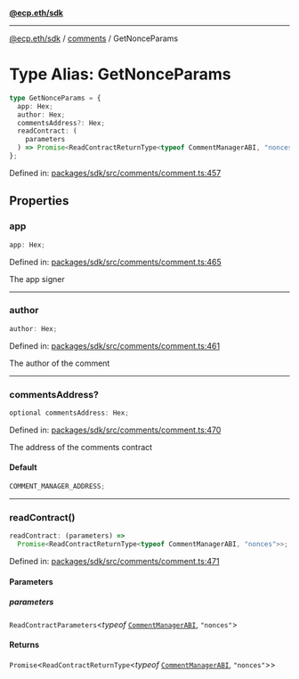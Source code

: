 [**@ecp.eth/sdk**](../../index.mdx)

---

[@ecp.eth/sdk](/sdk-reference/index.mdx) / [comments](/sdk-reference/comments/index.mdx) / GetNonceParams

# Type Alias: GetNonceParams

```ts
type GetNonceParams = {
  app: Hex;
  author: Hex;
  commentsAddress?: Hex;
  readContract: (
    parameters
  ) => Promise<ReadContractReturnType<typeof CommentManagerABI, "nonces">>;
};
```

Defined in: [packages/sdk/src/comments/comment.ts:457](https://github.com/ecp-eth/comments-monorepo/blob/main/packages/sdk/src/comments/comment.ts#L457)

## Properties

### app

```ts
app: Hex;
```

Defined in: [packages/sdk/src/comments/comment.ts:465](https://github.com/ecp-eth/comments-monorepo/blob/main/packages/sdk/src/comments/comment.ts#L465)

The app signer

---

### author

```ts
author: Hex;
```

Defined in: [packages/sdk/src/comments/comment.ts:461](https://github.com/ecp-eth/comments-monorepo/blob/main/packages/sdk/src/comments/comment.ts#L461)

The author of the comment

---

### commentsAddress?

```ts
optional commentsAddress: Hex;
```

Defined in: [packages/sdk/src/comments/comment.ts:470](https://github.com/ecp-eth/comments-monorepo/blob/main/packages/sdk/src/comments/comment.ts#L470)

The address of the comments contract

#### Default

```ts
COMMENT_MANAGER_ADDRESS;
```

---

### readContract()

```ts
readContract: (parameters) =>
  Promise<ReadContractReturnType<typeof CommentManagerABI, "nonces">>;
```

Defined in: [packages/sdk/src/comments/comment.ts:471](https://github.com/ecp-eth/comments-monorepo/blob/main/packages/sdk/src/comments/comment.ts#L471)

#### Parameters

##### parameters

`ReadContractParameters`\<_typeof_ [`CommentManagerABI`](/sdk-reference/defaultExports/variables/CommentManagerABI.mdx), `"nonces"`\>

#### Returns

`Promise`\<`ReadContractReturnType`\<_typeof_ [`CommentManagerABI`](/sdk-reference/defaultExports/variables/CommentManagerABI.mdx), `"nonces"`\>\>
